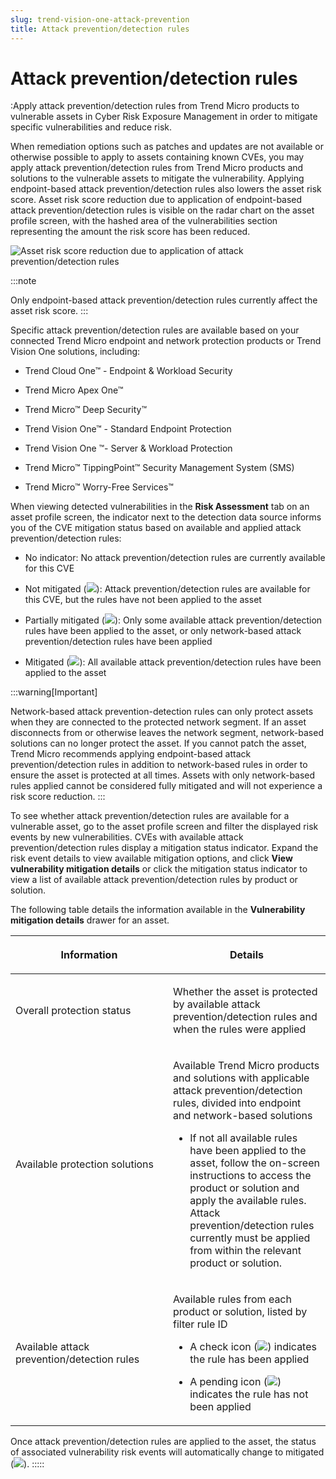 ```yaml
---
slug: trend-vision-one-attack-prevention
title: Attack prevention/detection rules
---
```

# Attack prevention/detection rules

:Apply attack prevention/detection rules from Trend Micro products to vulnerable assets in Cyber Risk Exposure Management in order to mitigate specific vulnerabilities and reduce risk.

When remediation options such as patches and updates are not available or otherwise possible to apply to assets containing known CVEs, you may apply attack prevention/detection rules from Trend Micro products and solutions to the vulnerable assets to mitigate the vulnerability. Applying endpoint-based attack prevention/detection rules also lowers the asset risk score. Asset risk score reduction due to application of endpoint-based attack prevention/detection rules is visible on the radar chart on the asset profile screen, with the hashed area of the vulnerabilities section representing the amount the risk score has been reduced.

![Asset risk score reduction due to application of attack prevention/detection rules](/images/radarChartODmitigation=d9bcee5f-e2ac-491a-9ecc-b0d9f32fdc1d.webp)

:::note

Only endpoint-based attack prevention/detection rules currently affect the asset risk score.
:::

Specific attack prevention/detection rules are available based on your connected Trend Micro endpoint and network protection products or Trend Vision One solutions, including:

- Trend Cloud One™ - Endpoint & Workload Security

- Trend Micro Apex One™

- Trend Micro™ Deep Security™

- Trend Vision One™ - Standard Endpoint Protection

- Trend Vision One ™- Server & Workload Protection

- Trend Micro™ TippingPoint™ Security Management System (SMS)

- Trend Micro™ Worry-Free Services™

When viewing detected vulnerabilities in the **Risk Assessment** tab on an asset profile screen, the indicator next to the detection data source informs you of the CVE mitigation status based on available and applied attack prevention/detection rules:

- No indicator: No attack prevention/detection rules are currently available for this CVE

- Not mitigated (![](/images/notMitigated=00037f3b-c546-453f-b1de-c3856d71520b.webp)): Attack prevention/detection rules are available for this CVE, but the rules have not been applied to the asset

- Partially mitigated (![](/images/partiallyMitigated=045bed5b-ff38-4bdd-9ba4-39907249ea33.webp)): Only some available attack prevention/detection rules have been applied to the asset, or only network-based attack prevention/detection rules have been applied

- Mitigated (![](/images/fullyMitigated=d2d2c6a4-1262-4eef-a752-e9e18aaa8cfb.webp)): All available attack prevention/detection rules have been applied to the asset

:::warning[Important]

Network-based attack prevention-detection rules can only protect assets when they are connected to the protected network segment. If an asset disconnects from or otherwise leaves the network segment, network-based solutions can no longer protect the asset. If you cannot patch the asset, Trend Micro recommends applying endpoint-based attack prevention/detection rules in addition to network-based rules in order to ensure the asset is protected at all times. Assets with only network-based rules applied cannot be considered fully mitigated and will not experience a risk score reduction.
:::

To see whether attack prevention/detection rules are available for a vulnerable asset, go to the asset profile screen and filter the displayed risk events by new vulnerabilities. CVEs with available attack prevention/detection rules display a mitigation status indicator. Expand the risk event details to view available mitigation options, and click **View vulnerability mitigation details** or click the mitigation status indicator to view a list of available attack prevention/detection rules by product or solution.

The following table details the information available in the **Vulnerability mitigation details** drawer for an asset.

<table>
<colgroup>
<col style="width: 50%" />
<col style="width: 50%" />
</colgroup>
<thead>
<tr>
<th><p>Information</p></th>
<th><p>Details</p></th>
</tr>
</thead>
<tbody>
<tr>
<td><p>Overall protection status</p></td>
<td><p>Whether the asset is protected by available attack prevention/detection rules and when the rules were applied</p></td>
</tr>
<tr>
<td><p>Available protection solutions</p></td>
<td><p>Available Trend Micro products and solutions with applicable attack prevention/detection rules, divided into endpoint and network-based solutions</p>
<ul>
<li><p>If not all available rules have been applied to the asset, follow the on-screen instructions to access the product or solution and apply the available rules. Attack prevention/detection rules currently must be applied from within the relevant product or solution.</p></li>
</ul></td>
</tr>
<tr>
<td><p>Available attack prevention/detection rules</p></td>
<td><p>Available rules from each product or solution, listed by filter rule ID</p>
<ul>
<li><p>A check icon (<img src="./images/case_Closed=ba556e15-9f9e-4e7a-9007-12f89a447dd4.webp" />) indicates the rule has been applied</p></li>
<li><p>A pending icon (<img src="./images/pending_approval=6fd5282c-abf5-4f88-92f4-24d42491ffa4.webp" />) indicates the rule has not been applied</p></li>
</ul></td>
</tr>
</tbody>
</table>

Once attack prevention/detection rules are applied to the asset, the status of associated vulnerability risk events will automatically change to mitigated (![](/images/mitigatedStatus=206fd404-1005-4c3e-9ae9-c604ff307d1a.webp)).
:::::
